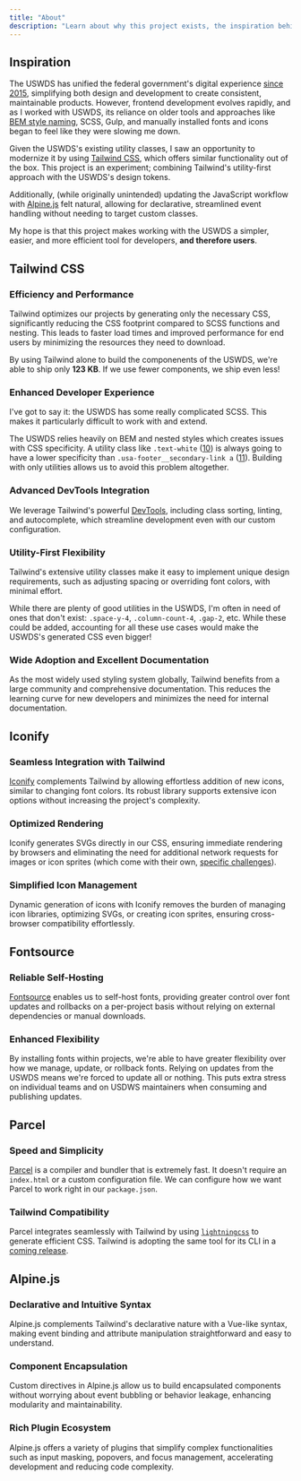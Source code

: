 ```yaml
---
title: "About"
description: "Learn about why this project exists, the inspiration behind it and the decisions that went into making it."
---
```


## Inspiration

The USWDS has unified the federal government's digital experience [since 2015](https://18f.gsa.gov/2015/09/28/web-design-standards/), simplifying both design and development to create consistent, maintainable products. However, frontend development evolves rapidly, and as I worked with USWDS, its reliance on older tools and approaches like [BEM style naming](https://getbem.com/), SCSS, Gulp, and manually installed fonts and icons began to feel like they were slowing me down.

Given the USWDS's existing utility classes, I saw an opportunity to modernize it by using [Tailwind CSS](https://tailwindcss.com/), which offers similar functionality out of the box. This project is an experiment; combining Tailwind's utility-first approach with the USWDS's design tokens. 

Additionally, (while originally unintended) updating the JavaScript workflow with [Alpine.js](https://alpinejs.dev/) felt natural, allowing for declarative, streamlined event handling without needing to target custom classes.

My hope is that this project makes working with the USWDS a simpler, easier, and more efficient tool for developers, **and therefore users**.

## Tailwind CSS

### Efficiency and Performance
Tailwind optimizes our projects by generating only the necessary CSS, significantly reducing the CSS footprint compared to SCSS functions and nesting. This leads to faster load times and improved performance for end users by minimizing the resources they need to download. 

By using Tailwind alone to build the componenents of the USWDS, we're able to ship only **123 KB**. If we use fewer components, we ship even less!

### Enhanced Developer Experience
I've got to say it: the USWDS has some really complicated SCSS. This makes it particularly difficult to work with and extend. 

The USWDS relies heavily on BEM and nested styles which creates issues with CSS specificity. A utility class like `.text-white` ([10](https://polypane.app/css-specificity-calculator/#selector=.text-white)) is always going to have a lower specificity  than `.usa-footer__secondary-link a` ([11](https://polypane.app/css-specificity-calculator/#selector=.usa-footer__secondary-link%20a)). Building with only utilities allows us to avoid this problem altogether.

### Advanced DevTools Integration
We leverage Tailwind's powerful [DevTools](https://tailwindcss.com/docs/editor-setup), including class sorting, linting, and autocomplete, which streamline development even with our custom configuration.

### Utility-First Flexibility
Tailwind's extensive utility classes make it easy to implement unique design requirements, such as adjusting spacing or overriding font colors, with minimal effort.

While there are plenty of good utilities in the USWDS, I'm often in need of ones that don't exist: `.space-y-4`, `.column-count-4`, `.gap-2`, etc. While these could be added, accounting for all these use cases would make the USWDS's generated CSS even bigger!

### Wide Adoption and Excellent Documentation
As the most widely used styling system globally, Tailwind benefits from a large community and comprehensive documentation. This reduces the learning curve for new developers and minimizes the need for internal documentation.

## Iconify

### Seamless Integration with Tailwind
[Iconify](https://iconify.design/docs/usage/css/tailwind/#iconify-for-tailwind-css) complements Tailwind by allowing effortless addition of new icons, similar to changing font colors. Its robust library supports extensive icon options without increasing the project's complexity.

### Optimized Rendering
Iconify generates SVGs directly in our CSS, ensuring immediate rendering by browsers and eliminating the need for additional network requests for images or icon sprites (which come with their own, [specific challenges](https://github.com/unocss/unocss/pull/2675#issuecomment-1670898336)).

### Simplified Icon Management
Dynamic generation of icons with Iconify removes the burden of managing icon libraries, optimizing SVGs, or creating icon sprites, ensuring cross-browser compatibility effortlessly.

## Fontsource

### Reliable Self-Hosting
[Fontsource](https://fontsource.org/) enables us to self-host fonts, providing greater control over font updates and rollbacks on a per-project basis without relying on external dependencies or manual downloads.

### Enhanced Flexibility
By installing fonts within projects, we're able to have greater flexibility over how we manage, update, or rollback fonts. Relying on updates from the USWDS means we're forced to update all or nothing. This puts extra stress on individual teams and on USDWS maintainers when consuming and publishing updates.

## Parcel

### Speed and Simplicity
[Parcel](https://parceljs.org/) is a compiler and bundler that is extremely fast. It doesn't require an `index.html` or a custom configuration file. We can configure how we want Parcel to work right in our `package.json`.

### Tailwind Compatibility
Parcel integrates seamlessly with Tailwind by using [`lightningcss`](https://lightningcss.dev/) to generate efficient CSS. Tailwind is adopting the same tool for its CLI in a [coming release](https://tailwindcss.com/blog/tailwindcss-v4-alpha#unified-toolchain).

## Alpine.js

### Declarative and Intuitive Syntax
Alpine.js complements Tailwind's declarative nature with a Vue-like syntax, making event binding and attribute manipulation straightforward and easy to understand.

### Component Encapsulation
Custom directives in Alpine.js allow us to build encapsulated components without worrying about event bubbling or behavior leakage, enhancing modularity and maintainability.

### Rich Plugin Ecosystem
Alpine.js offers a variety of plugins that simplify complex functionalities such as input masking, popovers, and focus management, accelerating development and reducing code complexity.
